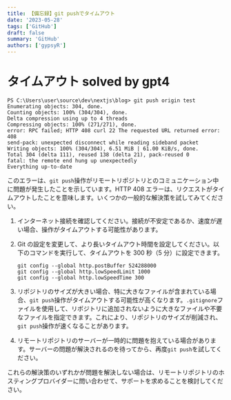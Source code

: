 ```yaml
---
title: 【備忘録】git pushでタイムアウト
date: '2023-05-28'
tags: ['GitHub']
draft: false
summary: 'GitHub'
authors: ['gypsyR']
---
```


# タイムアウト solved by gpt4

```
PS C:\Users\user\source\dev\nextjs\blog> git push origin test
Enumerating objects: 304, done.
Counting objects: 100% (304/304), done.
Delta compression using up to 4 threads
Compressing objects: 100% (271/271), done.
error: RPC failed; HTTP 408 curl 22 The requested URL returned error: 408
send-pack: unexpected disconnect while reading sideband packet
Writing objects: 100% (304/304), 6.51 MiB | 61.00 KiB/s, done.
Total 304 (delta 111), reused 138 (delta 21), pack-reused 0
fatal: the remote end hung up unexpectedly
Everything up-to-date
```

このエラーは、`git push`操作がリモートリポジトリとのコミュニケーション中に問題が発生したことを示しています。HTTP 408 エラーは、リクエストがタイムアウトしたことを意味します。いくつかの一般的な解決策を試してみてください。

1. インターネット接続を確認してください。接続が不安定であるか、速度が遅い場合、操作がタイムアウトする可能性があります。

2. Git の設定を変更して、より長いタイムアウト時間を設定してください。以下のコマンドを実行して、タイムアウトを 300 秒（5 分）に設定できます。

   ```
   git config --global http.postBuffer 524288000
   git config --global http.lowSpeedLimit 1000
   git config --global http.lowSpeedTime 300
   ```

3. リポジトリのサイズが大きい場合、特に大きなファイルが含まれている場合、`git push`操作がタイムアウトする可能性が高くなります。`.gitignore`ファイルを使用して、リポジトリに追加されないように大きなファイルや不要なファイルを指定できます。これにより、リポジトリのサイズが削減され、`git push`操作が速くなることがあります。

4. リモートリポジトリのサーバーが一時的に問題を抱えている場合があります。サーバーの問題が解決されるのを待ってから、再度`git push`を試してください。

これらの解決策のいずれかが問題を解決しない場合は、リモートリポジトリのホスティングプロバイダーに問い合わせて、サポートを求めることを検討してください。
